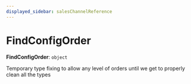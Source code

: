 ```yaml
---
displayed_sidebar: salesChannelReference
---
```



# FindConfigOrder

 **FindConfigOrder**: `object`

Temporary type fixing to allow any level of orders until we get to properly clean all the types

